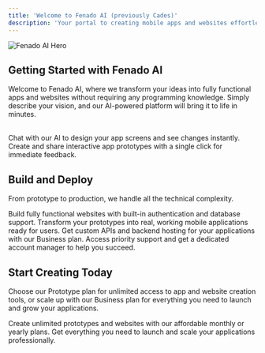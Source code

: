 ```yaml
---
title: 'Welcome to Fenado AI (previously Cades)'
description: 'Your portal to creating mobile apps and websites effortlessly with Fenado AI'
---
```


<img
  src="https://firebasestorage.googleapis.com/v0/b/cades-dev.appspot.com/o/public%2Ffenado-home.png?alt=media&token=5b371062-32d8-4e05-8db0-ceb0b38d0ab3"
  alt="Fenado AI Hero"
  noZoom
/>

## Getting Started with Fenado AI

Welcome to Fenado AI, where we transform your ideas into fully functional apps and websites without requiring any programming knowledge. Simply describe your vision, and our AI-powered platform will bring it to life in minutes.

<br />
<CardGroup cols={2}>
  <Card
    title="Design Through Chat"
    icon="lightbulb"
  >
    Chat with our AI to design your app screens and see changes instantly.
  </Card>
  <Card
    title="Instant Prototypes"
    icon="share"
  >
    Create and share interactive app prototypes with a single click for immediate feedback.
  </Card>
</CardGroup>

## Build and Deploy

From prototype to production, we handle all the technical complexity.

<CardGroup cols={2}>
  <Card
    title="Website Creation"
    icon="globe"
  >
    Build fully functional websites with built-in authentication and database support.
  </Card>
  <Card
    title="App Development"
    icon="mobile"
  >
    Transform your prototypes into real, working mobile applications ready for users.
  </Card>
  <Card
    title="Custom Backend"
    icon="server"
  >
    Get custom APIs and backend hosting for your applications with our Business plan.
  </Card>
  <Card
    title="Professional Support"
    icon="headset"
  >
    Access priority support and get a dedicated account manager to help you succeed.
  </Card>
</CardGroup>

## Start Creating Today

Choose our Prototype plan for unlimited access to app and website creation tools, or scale up with our Business plan for everything you need to launch and grow your applications.

<CardGroup cols={2}>
  <Card
    title="Prototype Plan"
    icon="wand-magic-sparkles"
  >
    Create unlimited prototypes and websites with our affordable monthly or yearly plans.
  </Card>
  <Card
    title="Business Plan"
    icon="rocket"
  >
    Get everything you need to launch and scale your applications professionally.
  </Card>
</CardGroup>

